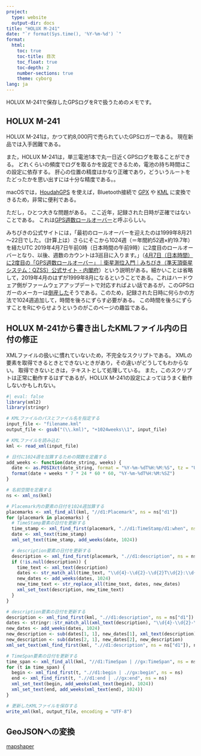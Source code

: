 ```yaml
---
project:
  type: website
  output-dir: docs
title: "HOLUX M-241"
date: "`r format(Sys.time(), '%Y-%m-%d') `"
format:
  html:
    toc: true
    toc-title: 目次
    toc_float: true
    toc-depth: 2
    number-sections: true
    theme: cyborg
lang: ja
---
```


HOLUX M-241で保存したGPSログをRで扱うためのメモです。


## HOLUX M-241

HOLUX M-241は，かつて約8,000円で売られていたGPSロガーである。
現在新品では入手困難である。

また，HOLUX M-241は，単三電池1本で丸一日近くGPSログを取ることができる。
どれくらいの頻度でログを取るかを設定できるため，電池の持ち時間はこの設定に依存する。
肝心の位置の精度はかなり正確であり，どういうルートをたどったかを思い出すには十分な精度である。。

macOSでは，[HoudahGPS](https://www.houdah.com/houdahGPS/){target="_blank"} を使えば，Bluetooth接続で [GPX](https://ja.wikipedia.org/wiki/GPX){target="_blank"} や [KML](https://ja.wikipedia.org/wiki/KML){target="_blank"} に変換できるため，非常に便利である。

ただし，ひとつ大きな問題がある。
ここ近年，記録された日時が正確ではないことである。
これは[GPS週数ロールオーバー](https://www.yamareco.com/modules/yamanote/detail.php?nid=2428){target="_blank"}と呼ぶらしい。

みちびきの公式サイトには，「最初のロールオーバーを迎えたのは1999年8月21～22日でした。（計算上は）さらにそこから1024週（＝年間約52週×約19.7年）を経たUTC 2019年4月7日午前0時（日本時間の午前9時）に2度目のロールオーバーとなり、以後、週数のカウントは3巡目に入ります。」（[4月7日（日本時間）に2度目の「GPS週数ロールオーバー」｜衛星測位入門｜みちびき（準天頂衛星システム：QZSS）公式サイト - 内閣府](https://qzss.go.jp/overview/column/gps-rollover_190225.html){target="_blank"}）という説明がある。細かいことは省略して，2019年4月のはずが1999年8月になるということである。これはハードウェア側がファームウェアアップデートで対応すればよい話であるが，このGPSロガーのメーカーは[倒産した](https://www.yamareco.com/modules/diary/148886-detail-192657){target="_blank"}そうである。このため，記録された日時に何らかの方法で1024週追加して，時間を後ろにずらす必要がある。
この時間を後ろにずらすことをRにやらせようというのがこのページの趣旨である。


## HOLUX M-241から書き出したKMLファイル内の日付の修正

XMLファイルの扱いに慣れていないため，不完全なスクリプトである。
XMLの要素を取得できるときとできないときがあり，その違いがどうしてもわからない。
取得できないときは，テキストとして処理している。
また，このスクリプトは正常に動作するはずであるが，HOLUX M-241の設定によってはうまく動作しないかもしれない。


```r
#| eval: false
library(xml2)
library(stringr)

# KMLファイルのパスとファイル名を指定する
input_file <- "filename.kml"
output_file <- gsub("(\\.kml)", "+1024weeks\\1", input_file)

# KMLファイルを読み込む
kml <- read_xml(input_file)

# 日付に1024週を加算するための関数を定義する
add_weeks <- function(date_string, weeks) {
  date <- as.POSIXct(date_string, format = "%Y-%m-%dT%H:%M:%S", tz = "UTC")
  format(date + weeks * 7 * 24 * 60 * 60, "%Y-%m-%dT%H:%M:%SZ")
}

# 名前空間を定義する
ns <- xml_ns(kml)

# Placemark内の要素の日付を1024週加算する
placemarks <- xml_find_all(kml, "//d1:Placemark", ns = ns["d1"])
for (placemark in placemarks) {
  # TimeStamp要素の日付を更新する
  time_stamp <- xml_find_first(placemark, ".//d1:TimeStamp/d1:when", ns = ns["d1"])
  date <- xml_text(time_stamp)
  xml_set_text(time_stamp, add_weeks(date, 1024))

  # description要素の日付を更新する
  description <- xml_find_first(placemark, ".//d1:description", ns = ns["d1"])
  if (!is.null(description)) {
    time_text <- xml_text(description)
    dates <- str_match_all(time_text, "\\d{4}-\\d{2}-\\d{2}T\\d{2}:\\d{2}:\\d{2}Z")[[1]]
    new_dates <- add_weeks(dates, 1024)
    new_time_text <- str_replace_all(time_text, dates, new_dates)
    xml_set_text(description, new_time_text)
  }
}

# description要素の日付を更新する
description <- xml_find_first(kml, ".//d1:description", ns = ns["d1"])
dates <- stringr::str_match_all(xml_text(description), "\\d{4}-\\d{2}-\\d{2}T\\d{2}:\\d{2}:\\d{2}Z")[[1]]
new_dates <- add_weeks(dates, 1024)
new_description <- sub(dates[1, 1], new_dates[1], xml_text(description))
new_description <- sub(dates[2, 1], new_dates[2], new_description)
xml_set_text(xml_find_first(kml, ".//d1:description", ns = ns["d1"]), new_description)

# TimeSpan要素の日付を更新する
time_span <- xml_find_all(kml, "//d1:TimeSpan | //gx:TimeSpan", ns = ns)
for (t in time_span) {
  begin <- xml_find_first(t, ".//d1:begin | .//gx:begin", ns = ns)
  end <- xml_find_first(t, ".//d1:end | .//gx:end", ns = ns)
  xml_set_text(begin, add_weeks(xml_text(begin), 1024))
  xml_set_text(end, add_weeks(xml_text(end), 1024))
}

# 更新したKMLファイルを保存する
write_xml(kml, output_file, encoding = "UTF-8")
```


## GeoJSONへの変換

[mapshaper](https://mapshaper.org/)

